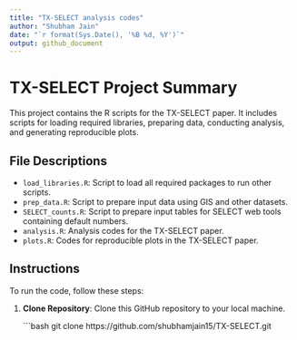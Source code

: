 ---
title: "TX-SELECT analysis codes"
author: "Shubham Jain"
date: "`r format(Sys.Date(), '%B %d, %Y')`"
output: github_document
---

# TX-SELECT Project Summary

This project contains the R scripts for the TX-SELECT paper. It includes scripts for loading required libraries, preparing data, conducting analysis, and generating reproducible plots.

## File Descriptions

- `load_libraries.R`: Script to load all required packages to run other scripts.
- `prep_data.R`: Script to prepare input data using GIS and other datasets.
- `SELECT_counts.R`: Script to prepare input tables for SELECT web tools containing default numbers.
- `analysis.R`: Analysis codes for the TX-SELECT paper.
- `plots.R`: Codes for reproducible plots in the TX-SELECT paper.

## Instructions

To run the code, follow these steps:

1. **Clone Repository**: Clone this GitHub repository to your local machine.

   ```bash
   git clone https://github.com/shubhamjain15/TX-SELECT.git

